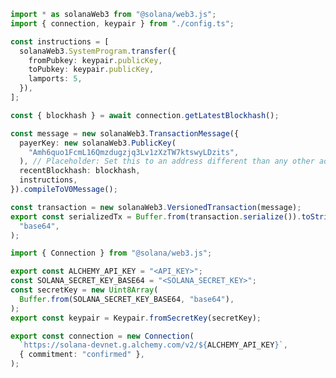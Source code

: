 <CodeBlocks>

```ts twoslash title="example.ts"
import * as solanaWeb3 from "@solana/web3.js";
import { connection, keypair } from "./config.ts";

const instructions = [
  solanaWeb3.SystemProgram.transfer({
    fromPubkey: keypair.publicKey,
    toPubkey: keypair.publicKey,
    lamports: 5,
  }),
];

const { blockhash } = await connection.getLatestBlockhash();

const message = new solanaWeb3.TransactionMessage({
  payerKey: new solanaWeb3.PublicKey(
    "Amh6quo1FcmL16Qmzdugzjq3Lv1zXzTW7ktswyLDzits",
  ), // Placeholder: Set this to an address different than any other address included in the tx, will be replaced by alchemy's feePayer
  recentBlockhash: blockhash,
  instructions,
}).compileToV0Message();

const transaction = new solanaWeb3.VersionedTransaction(message);
export const serializedTx = Buffer.from(transaction.serialize()).toString(
  "base64",
);
```

```ts twoslash title="config.ts"
import { Connection } from "@solana/web3.js";

export const ALCHEMY_API_KEY = "<API_KEY>";
const SOLANA_SECRET_KEY_BASE64 = "<SOLANA_SECRET_KEY>";
const secretKey = new Uint8Array(
  Buffer.from(SOLANA_SECRET_KEY_BASE64, "base64"),
);
export const keypair = Keypair.fromSecretKey(secretKey);

export const connection = new Connection(
  `https://solana-devnet.g.alchemy.com/v2/${ALCHEMY_API_KEY}`,
  { commitment: "confirmed" },
);
```

</CodeBlocks>

